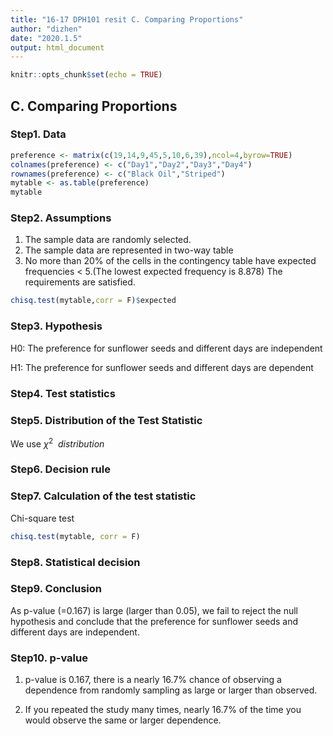 ```yaml
---
title: "16-17 DPH101 resit C. Comparing Proportions"
author: "dizhen"
date: "2020.1.5"
output: html_document
---
```


```r
knitr::opts_chunk$set(echo = TRUE)
```

## C. Comparing Proportions
### Step1. Data

```r
preference <- matrix(c(19,14,9,45,5,10,6,39),ncol=4,byrow=TRUE)
colnames(preference) <- c("Day1","Day2","Day3","Day4")
rownames(preference) <- c("Black Oil","Striped")
mytable <- as.table(preference)
mytable
```

### Step2. Assumptions
1. The sample data are randomly selected.
2. The sample data are represented in two-way table
3. No more than 20% of the cells in the contingency table have expected frequencies < 5.(The lowest expected frequency is 8.878) The requirements are satisfied.

```r
chisq.test(mytable,corr = F)$expected
```
### Step3. Hypothesis

H0: The preference for sunflower seeds and different days are independent 

H1: The preference for sunflower seeds and different days are dependent

### Step4. Test statistics
### Step5. Distribution of the Test Statistic

We use $\chi^2 ~~distribution$


### Step6. Decision rule

### Step7. Calculation of the test statistic

Chi-square test

```r
chisq.test(mytable, corr = F)
```

### Step8. Statistical decision

### Step9. Conclusion

As p-value (=0.167) is large (larger than 0.05), we fail to reject the null hypothesis and conclude that the preference for sunflower seeds and different days are independent.  

### Step10. p-value 

1. p-value is 0.167, there is a nearly 16.7% chance of observing a dependence from randomly sampling as large or larger than observed. 

2. If you repeated the study many times, nearly 16.7% of the time you would observe the same or larger dependence.
